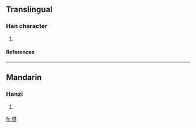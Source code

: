 ==Translingual==
===Han character===
{{Han char|rn=30|rad=口|as=15|sn=18|four=|canj=口手十心 (RQJP)}}
# {{defn|Han|sort=口15}}
====References====
{{Han ref|kx=0212.350|dkj=04510|dj=0435.190|hdz=10698.110|uh=5696|ud=22166}}
----
==Mandarin==
===Hanzi===
{{cmn-hanzi|pin=[[hùi]] (hui4)|wg=hui<sup>4</sup>}}
# {{defn|Mandarin}}

[[fr:嚖]]